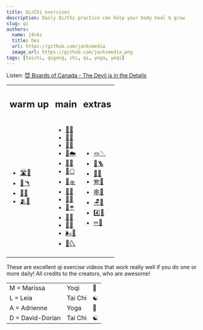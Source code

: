 ```yaml
---
title: Qi/Chi exercises
description: Daily Qi/Chi practice can help your body heal & grow
slug: qi
authors:
  name: j4cks
  title: Dev
  url: https://github.com/jacksmedia
  image_url: https://github.com/jacksmedia.png
tags: [taichi, qigong, chi, qi, yoga, yoqi]
---
```


<!-- Custom component -->

Listen:
[😈 Boards of Canada - The Devil is in the Details](https://www.youtube.com/watch?v=N2jNdHnOsG8)

<Timecalc />

<table>
  <tr>
    <td><h2 class="">warm up</h2></td>
    <td><h2 class="">main</h2></td>
    <td><h2 class="">extras</h2></td>
  </tr>
  <tr>
    <td><ul>
      <a href="https://www.youtube.com/watch?v=X3-gKPNyrTA?t=26" title="A 🧘 Yoga For Neck, Shoulders, Upper Back 10m37s"><li>🛣🎒</li></a>
      <a href="https://youtu.be/50txkOrJn9o?t=87" title="L ☯️ Tai Chi 5 Minutes a Day - Warm Up 10m44s"><li>🦩🪃</li></a>
      <a href="https://youtu.be/SedzswEwpPw?t=51" title="A 🧘 Yoga for Neck and Shoulder Relief 17m37s"><li>🧣🎒</li></a>
      <a href="https://youtu.be/jOfshreyu4w?t=41" title="A 🧘 Quick Stress Fix 6m18s"><li>🫂🏅</li></a>
    </ul></td>
    <td><ul>
      <a href="https://youtu.be/3GtFp6sz5zM?t=68" title="M 🪷 Qigong to Purge and Tonify 20m15s"><li>💨🍯</li></a>
      <a href="https://youtu.be/cEOS2zoyQw4?t=89" title="L ☯️ Tai Chi 5 Minutes a Day Module 01 11m"><li>🦆🌊</li></a>
      <a href="https://youtu.be/HMbT-CPVl2k?t=49" title="M 🪷 MOOD LIFTER 15m40s"><li>🍵🐵</li></a>
      <a href="https://youtu.be/enk0bOv-gF8?t=16" title="L ☯️ Tai Chi 5 min a day module 02 6m20s"><li>🦇☁️</li></a>
      <a href="https://youtu.be/IyINAjEoTIs?t=85" title="M 🪷 Qigong for Beginners 30m3s"><li>🚪🦅</li></a>
      <a href="https://www.youtube.com/watch?v=OPcZlXYcdMA?t=31" title="L ☯️ Tai Chi 5 Minutes a Day Module 03 9m8s"><li>🐎🌕</li></a>
      <a href="https://youtu.be/8wddPSIEpvE?t=61" title="M 🪷 Qigong for Vitality: Opening the Door of Life 13m12s"><li>🐠🛸</li></a>
      <a href="https://youtu.be/RoIqYtiTLFI?t=18" title="L ☯️ UPDATED: Module 04 beginners Tai Chi 10m38s"><li>🐍🍂</li></a>
      <a href="https://www.youtube.com/watch?v=nmmNWj9YtAw?t=60" title="M 🪷 DAILY QIGONG ROUTINE 17m8s"><li>🐯🌋</li></a>
      <a href="https://youtu.be/62a20CiIAlY?t=44" title="L ☯️ Tai Chi Five Minutes a Day Module 05 7m2s "><li>🐉☂️</li></a>
      <a href="https://youtu.be/EZT8RC0wRbA?t=88" title="M 🪷 Qigong to Circulate Your Energy 15m30s"><li>🐻🔥</li></a>
      <a href="https://youtu.be/tbwbL1pg0HY?t=30" title="D ☯️ Seated Tai Chi for Home Practice 18m48s"><li>🐒🦜</li></a>
      <a href="https://youtu.be/Ba0fweKUwIc?t=37" title="A 🧘 Yoga to Calm Your Nerves 24m36s"><li>🌬🦮</li></a>
      <a href="https://youtu.be/_V29hE0_oBE" title="D ☯️ Seated Tai Chi For Seniors with David-Dorian Ross 11m15s"><li>🦉🌜</li></a>
    </ul></td>
    <td><ul>
      <a href="https://youtu.be/Yzm3fA2HhkQ?t=45" title="A 🧘 Yoga For Flexibility 16m26s"><li>🪢🪡</li></a>
      <a href="https://www.youtube.com/watch?v=V1HbXt5ZRlg&t=39s" title="A 🧘 Head Stand Yoga Pose 17m59s"><li>🗼🪜</li></a>
      <a href="https://youtu.be/ED3_i_xVd_s?t=54" title="L ☯️ Qigong exercises to manage Stress and Anxiety 10m14s"><li>🎱🌈</li></a>
      <a href="https://youtu.be/FgfT2fOv31E?t=40" title="A 🧘 Yoga For Abs 8m2s"><li>🪗🫧</li></a>
      <a href="https://youtu.be/LZ2oHU-mMJI?t=443" title="L ☯️ Qigong 5 Minutes a Day - Spinning the Silk Wheel 12m29s"><li>🕸🎡</li></a>
      <a href="https://youtu.be/Nnd5Slo02us?t=25" title="A 🧘 Yoga For Focus & Productivity 9m51s"><li>🪑🏹</li></a>
      <a href="https://youtu.be/eBdfCX5XnX4" title="A 🧘 6-Minute Yoga For Hips 6m15s"><li>4️⃣🦎</li></a>
      <a href="https://youtu.be/8T39OBNaNzU?t=26" title="A 🧘 2-Minute Core Conditioning 12m6s"><li>✂🧱</li></a>
    </ul></td>
  </tr>
</table>


These are excellent qi exercise videos that work really well if you do one or more daily!
All credits to the creators, who are awesome!


<table>
  <tr>
    <td>M = Marissa</td>
    <td>Yoqi</td>
    <td>🪷</td>
  </tr>

  <tr>
    <td>L = Leia</td>
    <td>Tai Chi</td>
    <td>☯️</td>
  </tr>

  <tr>
    <td>A = Adrienne</td>
    <td>Yoga</td>
    <td>🧘</td>
  </tr>

  <tr>
    <td>D = David-Dorian</td>
    <td>Tai Chi</td>
    <td>☯️</td>
  </tr>
</table>